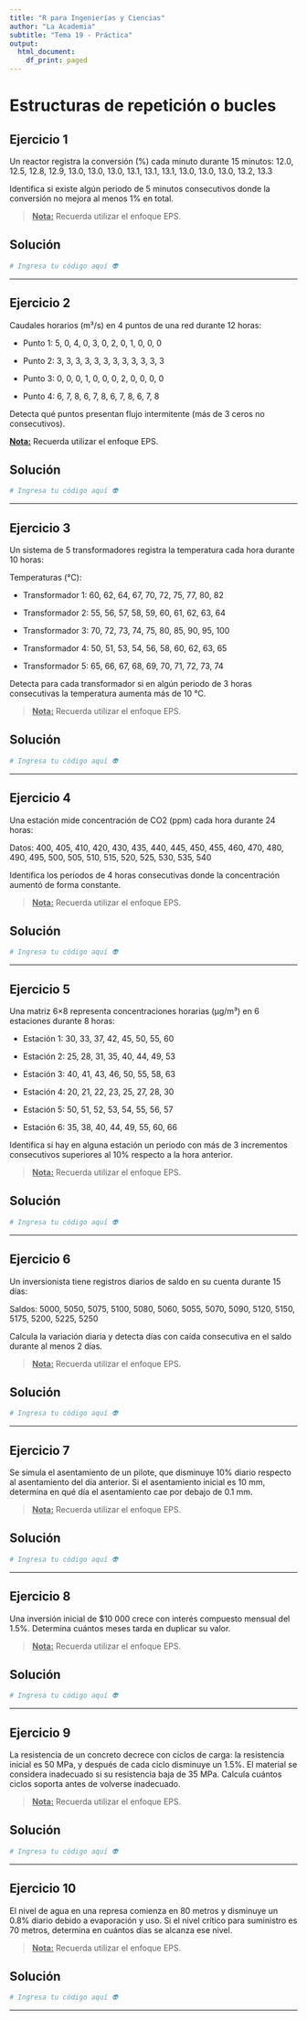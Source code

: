 ```yaml
---
title: "R para Ingenierías y Ciencias"
author: "La Academia"
subtitle: "Tema 19 - Práctica"
output:
  html_document:
    df_print: paged
---
```


# Estructuras de repetición o bucles

## Ejercicio 1

Un reactor registra la conversión (%) cada minuto durante 15 minutos: 12.0, 12.5, 12.8, 12.9, 13.0, 13.0, 13.0, 13.1, 13.1, 13.1, 13.0, 13.0, 13.0, 13.2, 13.3

Identifica si existe algún periodo de 5 minutos consecutivos donde la conversión no mejora al menos 1% en total.

> [**Nota:**]{.underline} Recuerda utilizar el enfoque EPS.

## Solución

```r
# Ingresa tu código aquí 👽
```

------------------------------------------------------------------------

## Ejercicio 2

Caudales horarios (m³/s) en 4 puntos de una red durante 12 horas:

-   Punto 1: 5, 0, 4, 0, 3, 0, 2, 0, 1, 0, 0, 0

-   Punto 2: 3, 3, 3, 3, 3, 3, 3, 3, 3, 3, 3, 3

-   Punto 3: 0, 0, 0, 1, 0, 0, 0, 2, 0, 0, 0, 0

-   Punto 4: 6, 7, 8, 6, 7, 8, 6, 7, 8, 6, 7, 8

Detecta qué puntos presentan flujo intermitente (más de 3 ceros no consecutivos).

[**Nota:**]{.underline} Recuerda utilizar el enfoque EPS.

## Solución

```r
# Ingresa tu código aquí 👽
```

------------------------------------------------------------------------

## Ejercicio 3

Un sistema de 5 transformadores registra la temperatura cada hora durante 10 horas:

Temperaturas (°C):

-   Transformador 1: 60, 62, 64, 67, 70, 72, 75, 77, 80, 82

-   Transformador 2: 55, 56, 57, 58, 59, 60, 61, 62, 63, 64

-   Transformador 3: 70, 72, 73, 74, 75, 80, 85, 90, 95, 100

-   Transformador 4: 50, 51, 53, 54, 56, 58, 60, 62, 63, 65

-   Transformador 5: 65, 66, 67, 68, 69, 70, 71, 72, 73, 74

Detecta para cada transformador si en algún periodo de 3 horas consecutivas la temperatura aumenta más de 10 °C.

> [**Nota:**]{.underline} Recuerda utilizar el enfoque EPS.

## Solución

```r
# Ingresa tu código aquí 👽
```

------------------------------------------------------------------------

## Ejercicio 4

Una estación mide concentración de CO2 (ppm) cada hora durante 24 horas:

Datos: 400, 405, 410, 420, 430, 435, 440, 445, 450, 455, 460, 470, 480, 490, 495, 500, 505, 510, 515, 520, 525, 530, 535, 540

Identifica los periodos de 4 horas consecutivas donde la concentración aumentó de forma constante.

> [**Nota:**]{.underline} Recuerda utilizar el enfoque EPS.

## Solución

```r
# Ingresa tu código aquí 👽
```

------------------------------------------------------------------------

## Ejercicio 5

Una matriz 6×8 representa concentraciones horarias (µg/m³) en 6 estaciones durante 8 horas:

-   Estación 1: 30, 33, 37, 42, 45, 50, 55, 60

-   Estación 2: 25, 28, 31, 35, 40, 44, 49, 53

-   Estación 3: 40, 41, 43, 46, 50, 55, 58, 63

-   Estación 4: 20, 21, 22, 23, 25, 27, 28, 30

-   Estación 5: 50, 51, 52, 53, 54, 55, 56, 57

-   Estación 6: 35, 38, 40, 44, 49, 55, 60, 66

Identifica si hay en alguna estación un periodo con más de 3 incrementos consecutivos superiores al 10% respecto a la hora anterior.

> [**Nota:**]{.underline} Recuerda utilizar el enfoque EPS.

## Solución

```r
# Ingresa tu código aquí 👽
```

------------------------------------------------------------------------

## Ejercicio 6

Un inversionista tiene registros diarios de saldo en su cuenta durante 15 días:

Saldos: 5000, 5050, 5075, 5100, 5080, 5060, 5055, 5070, 5090, 5120, 5150, 5175, 5200, 5225, 5250

Calcula la variación diaria y detecta días con caída consecutiva en el saldo durante al menos 2 días.

> [**Nota:**]{.underline} Recuerda utilizar el enfoque EPS.

## Solución

```r
# Ingresa tu código aquí 👽
```

------------------------------------------------------------------------

## Ejercicio 7

Se simula el asentamiento de un pilote, que disminuye 10% diario respecto al asentamiento del día anterior. Si el asentamiento inicial es 10 mm, determina en qué día el asentamiento cae por debajo de 0.1 mm.

> [**Nota:**]{.underline} Recuerda utilizar el enfoque EPS.

## Solución

```r
# Ingresa tu código aquí 👽
```

------------------------------------------------------------------------

## Ejercicio 8

Una inversión inicial de \$10 000 crece con interés compuesto mensual del 1.5%. Determina cuántos meses tarda en duplicar su valor.

> [**Nota:**]{.underline} Recuerda utilizar el enfoque EPS.

## Solución

```r
# Ingresa tu código aquí 👽
```

------------------------------------------------------------------------

## Ejercicio 9

La resistencia de un concreto decrece con ciclos de carga: la resistencia inicial es 50 MPa, y después de cada ciclo disminuye un 1.5%. El material se considera inadecuado si su resistencia baja de 35 MPa. Calcula cuántos ciclos soporta antes de volverse inadecuado.

> [**Nota:**]{.underline} Recuerda utilizar el enfoque EPS.

## Solución

```r
# Ingresa tu código aquí 👽
```

------------------------------------------------------------------------

## Ejercicio 10

El nivel de agua en una represa comienza en 80 metros y disminuye un 0.8% diario debido a evaporación y uso. Si el nivel crítico para suministro es 70 metros, determina en cuántos días se alcanza ese nivel.

> [**Nota:**]{.underline} Recuerda utilizar el enfoque EPS.

## Solución

```r
# Ingresa tu código aquí 👽
```

------------------------------------------------------------------------
